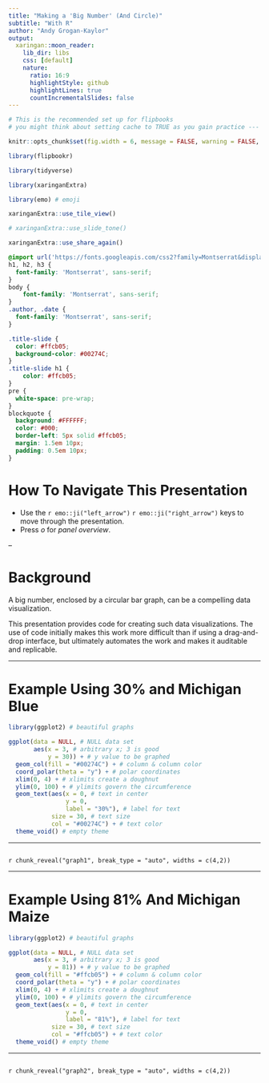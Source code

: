 ---
title: "Making a 'Big Number' (And Circle)"
subtitle: "With R"
author: "Andy Grogan-Kaylor"
output:
  xaringan::moon_reader:
    lib_dir: libs
    css: [default]
    nature:
      ratio: 16:9
      highlightStyle: github
      highlightLines: true
      countIncrementalSlides: false
---


```{r, include = F}

# This is the recommended set up for flipbooks
# you might think about setting cache to TRUE as you gain practice --- building flipbooks from scratch can be time consuming

knitr::opts_chunk$set(fig.width = 6, message = FALSE, warning = FALSE, comment = "", cache = F)

library(flipbookr)

library(tidyverse)

library(xaringanExtra)

library(emo) # emoji

xaringanExtra::use_tile_view()

# xaringanExtra::use_slide_tone()

xaringanExtra::use_share_again()

```

```{css, echo = FALSE}

@import url('https://fonts.googleapis.com/css2?family=Montserrat&display=swap');
h1, h2, h3 {
  font-family: 'Montserrat', sans-serif;
}
body { 
    font-family: 'Montserrat', sans-serif;
}
.author, .date {
  font-family: 'Montserrat', sans-serif;
}

.title-slide { 
  color: #ffcb05;
  background-color: #00274C; 
}
.title-slide h1 {
    color: #ffcb05;
}
pre {
  white-space: pre-wrap;
}
blockquote {
  background: #FFFFFF;
  color: #000;
  border-left: 5px solid #ffcb05;
  margin: 1.5em 10px;
  padding: 0.5em 10px;
}

```

# How To Navigate This Presentation

* Use the `r emo::ji("left_arrow")` `r emo::ji("right_arrow")` keys to move through the presentation.
* Press *o* for *panel overview*.

--

# Background

A big number, enclosed by a circular bar graph, can be a compelling data visualization.

This presentation provides code for creating such data visualizations. The use of code initially makes this work more difficult than if using a drag-and-drop interface, but ultimately automates the work and makes it auditable and replicable.

---

# Example Using 30% and Michigan Blue

```{r graph1, include = FALSE}

library(ggplot2) # beautiful graphs

ggplot(data = NULL, # NULL data set
       aes(x = 3, # arbitrary x; 3 is good
           y = 30)) + # y value to be graphed
  geom_col(fill = "#00274C") + # column & column color
  coord_polar(theta = "y") + # polar coordinates
  xlim(0, 4) + # xlimits create a doughnut
  ylim(0, 100) + # ylimits govern the circumference
  geom_text(aes(x = 0, # text in center
                y = 0,
                label = "30%"), # label for text
            size = 30, # text size
            col = "#00274C") + # text color
  theme_void() # empty theme

```

---

```{r, code = knitr::knit_code$get("graph1"), eval = FALSE, echo = FALSE}
```

`r chunk_reveal("graph1", break_type = "auto", widths = c(4,2))`

---

# Example Using 81% And Michigan Maize

```{r graph2, include = FALSE}

library(ggplot2) # beautiful graphs

ggplot(data = NULL, # NULL data set
       aes(x = 3, # arbitrary x; 3 is good
           y = 81)) + # y value to be graphed
  geom_col(fill = "#ffcb05") + # column & column color
  coord_polar(theta = "y") + # polar coordinates
  xlim(0, 4) + # xlimits create a doughnut
  ylim(0, 100) + # ylimits govern the circumference
  geom_text(aes(x = 0, # text in center
                y = 0,
                label = "81%"), # label for text
            size = 30, # text size
            col = "#ffcb05") + # text color
  theme_void() # empty theme

```

---

```{r, code = knitr::knit_code$get("graph2"), eval = FALSE, echo = FALSE}
```

`r chunk_reveal("graph2", break_type = "auto", widths = c(4,2))`

